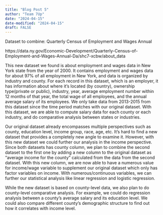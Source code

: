 ```yaml
---
title: "Blog Post 5"
author: "Team 7Up"
date: "2024-04-15"
date-modified: "2024-04-15"
draft: FALSE
---
```


Dataset to combine: Quarterly Census of Employment and Wages Annual

https://data.ny.gov/Economic-Development/Quarterly-Census-of-Employment-and-Wages-Annual-Da/shc7-xcbw/about_data

This new dataset we found is about employment and wages data in New York state from the year of 2000. It contains employment and wages data for about 97% of all employment in New York, and data is organized by industry and county. For each record in this dataset, which is an employer, it has information about where it’s located (by country), ownership type(private or public), industry, year, average employment number within 12 months of that year, the total wage of all employees, and the annual average salary of its employees. We only take data from 2013-2015 from this dataset since the time period matches with our original dataset. With this dataset, we are able to compute salary data for each county or each industry, and do comparative analysis between states or industries.

Our original dataset already encompasses multiple perspectives such as county, education level, income group, race, age, etc. It’s hard to find a new dataset that provides a completely new angle to examine it. However, with this new dataset we could further our analysis in the income perspective. Since both datasets has county column, we plan to combine the second dataset to the first one by adding a new column to the original dataset as “average income for the county” calculated from the data from the second dataset. With this new column, we are now able to have a numerous value for income/wage variable to supplement our original dataset which only has factor variables on income. With numerous/continuous variables, we can further our statistical analysis like linear regression and logistic regression.

While the new dataset is based on county-level data, we also plan to do county-level comparative analysis. For example, we could do regression analysis between a county’s average salary and its education level. We could also compare different county’s demographic structure to find out how it correlates with income level.
